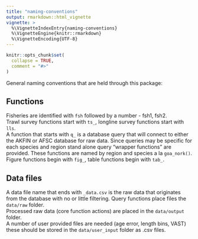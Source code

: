 ```yaml
---
title: "naming-conventions"
output: rmarkdown::html_vignette
vignette: >
  %\VignetteIndexEntry{naming-conventions}
  %\VignetteEngine{knitr::rmarkdown}
  %\VignetteEncoding{UTF-8}
---
```


```r
knitr::opts_chunk$set(
  collapse = TRUE,
  comment = "#>"
)
```

General naming conventions that are held through this package:

## Functions 

Fisheries are identified with `fsh` followed by a number - fsh1, fsh2.  
Trawl survey functions start with `ts_`, longline survey functions start with `lls`.  
A function that starts with `q_` is a database query that will connect to either the AKFIN or AFSC database for raw data. 
Since queries may be specific for each species and region stand alone query "wrapper functions" are provided. 
These functions are named by region and species a la `goa_nork()`.  
Figure functions begin with `fig_`, table functions begin with `tab_`.

## Data files

A data file name that ends with `_data.csv` is the raw data that originates from the database with no or little filtering. 
Query functions place files the `data/raw` folder.  
Processed raw data (core function actions) are placed in the `data/output` folder.  
A number of user provided files are needed (age error, length bins, VAST) these should be stored in the `data/user_input` folder as .csv files.






